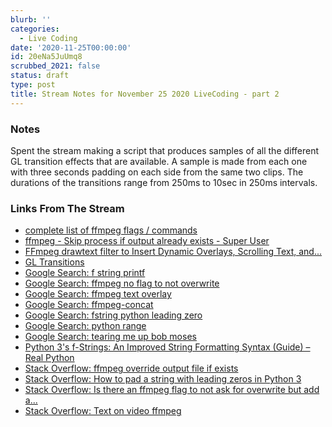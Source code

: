 ```yaml
---
blurb: ''
categories:
  - Live Coding
date: '2020-11-25T00:00:00'
id: 20eNa5JuUmq8
scrubbed_2021: false
status: draft
type: post
title: Stream Notes for November 25 2020 LiveCoding - part 2
---
```


### Notes

Spent the stream making a script that produces samples of all the different GL transition effects that are available. A sample is made from each one with three seconds padding on each side from the same two clips. The durations of the transitions range from 250ms to 10sec in 250ms intervals.


### Links From The Stream


- [complete list of ffmpeg flags / commands](https://gist.github.com/tayvano/6e2d456a9897f55025e25035478a3a50)
- [ffmpeg - Skip process if output already exists - Super User](https://superuser.com/questions/922866/ffmpeg-skip-process-if-output-already-exists)
- [FFmpeg drawtext filter to Insert Dynamic Overlays, Scrolling Text, and...](https://ottverse.com/ffmpeg-drawtext-filter-dynamic-overlays-timecode-scrolling-text-credits/)
- [GL Transitions](https://gl-transitions.com/)
- [Google Search: f string printf](https://www.google.com/search?client=safari&rls=en&q=f+string+printf&ie=UTF-8&oe=UTF-8)
- [Google Search: ffmpeg no flag to not overwrite](https://www.google.com/search?newwindow=1&client=safari&rls=en&biw=960&bih=489&ei=cx2_X4n0Ks6QwbkP3ZWG-Ag&q=ffmpeg+no+flag+to+not+overwrite&oq=ffmpeg+no+flag+to+not+overwrite&gs_lcp=CgZwc3ktYWIQAzoECAAQRzoJCAAQyQMQFhAeOggIIRAWEB0QHjoFCCEQoAE6BQghEKsCOgcIIRAKEKABUNUhWMtSYMBTaAVwAngAgAHwA4gB8hWSAQoxOS40LjEuMC4xmAEAoAEBqgEHZ3dzLXdpesgBCMABAQ&sclient=psy-ab&ved=0ahUKEwjJ-Zr5np_tAhVOSDABHd2KAY8Q4dUDCAw&uact=5)
- [Google Search: ffmpeg text overlay](https://www.google.com/search?client=safari&rls=en&q=ffmpeg+text+overlay&ie=UTF-8&oe=UTF-8)
- [Google Search: ffmpeg-concat](https://www.google.com/search?client=safari&rls=en&q=ffmpeg-concat&ie=UTF-8&oe=UTF-8)
- [Google Search: fstring python leading zero](https://www.google.com/search?client=safari&rls=en&q=fstring+python+leading+zero&ie=UTF-8&oe=UTF-8)
- [Google Search: python range](https://www.google.com/search?client=safari&rls=en&q=python+range&ie=UTF-8&oe=UTF-8)
- [Google Search: tearing me up bob moses](https://www.google.com/search?client=safari&rls=en&q=tearing+me+up+bob+moses&ie=UTF-8&oe=UTF-8)
- [Python 3's f-Strings: An Improved String Formatting Syntax (Guide) – Real Python](https://realpython.com/python-f-strings/)
- [Stack Overflow: ffmpeg override output file if exists](https://stackoverflow.com/questions/39788972/ffmpeg-override-output-file-if-exists)
- [Stack Overflow: How to pad a string with leading zeros in Python 3](https://stackoverflow.com/questions/39402795/how-to-pad-a-string-with-leading-zeros-in-python-3/39402910)
- [Stack Overflow: Is there an ffmpeg flag to not ask for overwrite but add a...](https://stackoverflow.com/questions/34382922/is-there-an-ffmpeg-flag-to-not-ask-for-overwrite-but-add-a-number-at-the-end/47955085)
- [Stack Overflow: Text on video ffmpeg](https://stackoverflow.com/questions/17623676/text-on-video-ffmpeg)
